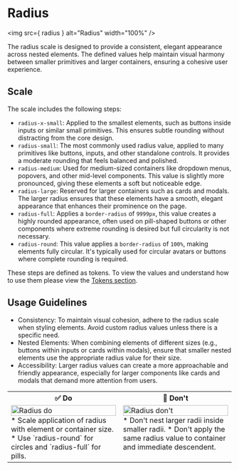 
<Meta title="Foundations/Design Language/Radius" name="page" />

# Radius

<img src={ radius } alt="Radius" width="100%" />

The radius scale is designed to provide a consistent, elegant appearance across nested elements. The defined values help maintain visual harmony between smaller primitives and larger containers, ensuring a cohesive user experience.

## Scale
The scale includes the following steps:

* `radius-x-small`: Applied to the smallest elements, such as buttons inside inputs or similar small primitives. This ensures subtle rounding without distracting from the core design.
* `radius-small`: The most commonly used radius value, applied to many primitives like buttons, inputs, and other standalone controls. It provides a moderate rounding that feels balanced and polished.
* `radius-medium`: Used for medium-sized containers like dropdown menus, popovers, and other mid-level components. This value is slightly more pronounced, giving these elements a soft but noticeable edge.
* `radius-large`: Reserved for larger containers such as cards and modals. The larger radius ensures that these elements have a smooth, elegant appearance that enhances their prominence on the page.
* `radius-full`: Applies a `border-radius` of `9999px`, this value creates a highly rounded appearance, often used on pill-shaped buttons or other components where extreme rounding is desired but full circularity is not necessary.
* `radius-round`: This value applies a `border-radius` of `100%`, making elements fully circular. It's typically used for circular avatars or buttons where complete rounding is required.

These steps are defined as tokens. To view the values and understand how to use them please view the [Tokens section](?path=/docs/tokens-radius--page).

## Usage Guidelines
* Consistency: To maintain visual cohesion, adhere to the radius scale when styling elements. Avoid custom radius values unless there is a specific need.
* Nested Elements: When combining elements of different sizes (e.g., buttons within inputs or cards within modals), ensure that smaller nested elements use the appropriate radius value for their size.
* Accessibility: Larger radius values can create a more approachable and friendly appearance, especially for larger components like cards and modals that demand more attention from users.

<table>
<tr><th width="50%">✅ Do</th><th width="50%">🚫 Don't</th></tr>
<tr>
<td width="50%" valign="top">
<img src={ radiusDo } alt="Radius do" width="100%" />
* Scale application of radius with element or container size.
* Use `radius-round` for circles and `radius-full` for pills.
</td>
<td width="50%" valign="top">
<img src={ radiusDont } alt="Radius don't" width="100%" />
* Don't nest larger radii inside smaller radii.
* Don't apply the same radius value to container and immediate descendent.
</td>
</tr>
</table>
